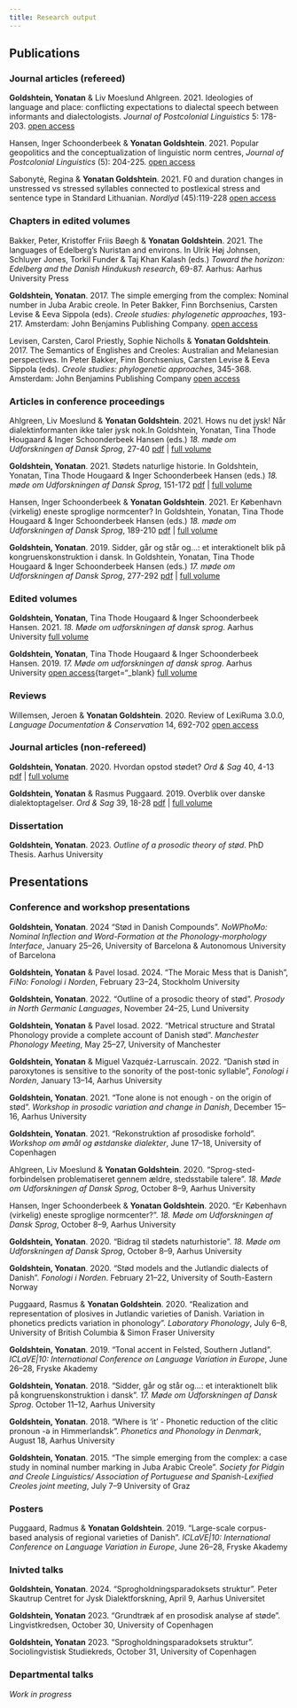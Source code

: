 ---
title: Research output
---

## Publications

### Journal articles (refereed)

**Goldshtein, Yonatan** & Liv Moeslund Ahlgreen. 2021. Ideologies of language and place: conflicting expectations to dialectal speech between informants and dialectologists. *Journal of Postcolonial Linguistics* 5: 178-203. [open access](https://iacpl.net/jopol/issues/journal-of-postcolonial-linguistics-52021/ideologies-of-language-and-place/){target="_blank"}

Hansen, Inger Schoonderbeek & **Yonatan Goldshtein**. 2021. Popular geopolitics and the conceptualization of linguistic norm centres, *Journal of Postcolonial Linguistics* (5): 204-225. [open access](https://iacpl.net/jopol/issues/journal-of-postcolonial-linguistics-52021/popular-geopolitics-and-the-conceptualization-of-linguistic-norm-centres/){target="_blank}

Sabonytė, Regina & **Yonatan Goldshtein**. 2021. F0 and duration changes in unstressed vs stressed syllables connected to postlexical stress and sentence type in Standard Lithuanian. *Nordlyd* (45):119-228 [open access](https://septentrio.uit.no/index.php/nordlyd/article/view/6248/6395){target="_blank}

### Chapters in edited volumes

Bakker, Peter, Kristoffer Friis Bøegh & **Yonatan Goldshtein**. 2021. The languages of Edelberg’s Nuristan and environs. In Ulrik Høj Johnsen, Schluyer Jones, Torkil Funder & Taj Khan Kalash (eds.) *Toward the horizon: Edelberg and the Danish Hindukush research*, 69-87. Aarhus: Aarhus University Press

**Goldshtein, Yonatan**. 2017. The simple emerging from the complex: Nominal number in Juba Arabic creole. In Peter Bakker, Finn Borchsenius, Carsten Levise & Eeva Sippola (eds). *Creole studies: phylogenetic approaches*, 193-217. Amsterdam: John Benjamins Publishing Company. [open access](https://doi.org/10.1075/z.211.09gol){target="_blank}

Levisen, Carsten, Carol Priestly, Sophie Nicholls & **Yonatan Goldshtein**. 2017. The Semantics of Englishes and Creoles: Australian and Melanesian perspectives. In Peter Bakker, Finn Borchsenius, Carsten Levise & Eeva Sippola (eds). *Creole studies: phylogenetic approaches*, 345-368. Amsterdam: John Benjamins Publishing Company [open access](https://doi.org/10.1075/z.211.15lev){target="_blank}

### Articles in conference proceedings

Ahlgreen, Liv Moeslund & **Yonatan Goldshtein**. 2021. Hows nu det jysk! Når dialektinformanten ikke taler jysk nok.In Goldshtein, Yonatan, Tina Thode Hougaard & Inger Schoonderbeek Hansen (eds.) *18. møde om Udforskningen af Dansk Sprog*, 27-40 [pdf](ahlgreen_goldshtein_2021_hows.pdf) | [full volume](https://projekter.au.dk/fileadmin/projekter/Muds.dk/rapporter/Muds18_2_.pdf){target="_blank}

**Goldshtein, Yonatan**. 2021. Stødets naturlige historie. In Goldshtein, Yonatan, Tina Thode Hougaard & Inger Schoonderbeek Hansen (eds.) *18. møde om Udforskningen af Dansk Sprog*, 151-172 [pdf](goldshtein_2021_stødets.pdf) | [full volume](https://projekter.au.dk/fileadmin/projekter/Muds.dk/rapporter/Muds18_2_.pdf){target="_blank}

Hansen, Inger Schoonderbeek & **Yonatan Goldshtein**. 2021. Er København (virkelig) eneste sproglige normcenter? In Goldshtein, Yonatan, Tina Thode Hougaard & Inger Schoonderbeek Hansen (eds.) *18. møde om Udforskningen af Dansk Sprog*, 189-210 [pdf](hansen_goldshtein_2021_københavnsk.pdf)  |  [full volume](https://projekter.au.dk/fileadmin/projekter/Muds.dk/rapporter/Muds18_2_.pdf){target="_blank}

**Goldshtein, Yonatan**. 2019. Sidder, går og står og…: et interaktionelt blik på kongruenskonstruktion i dansk. In Goldshtein, Yonatan, Tina Thode Hougaard & Inger Schoonderbeek Hansen (eds.) *17. møde om Udforskningen af Dansk Sprog*, 277-292 [pdf](goldshtein_2019_kongruenskonstruktion.pdf) | [full volume](https://projekter.au.dk/fileadmin/projekter/Muds.dk/rapporter/Muds_17.pdf){target="_blank}

### Edited volumes

**Goldshtein, Yonatan**, Tina Thode Hougaard & Inger Schoonderbeek Hansen. 2021. *18. Møde om udforskningen af dansk sprog*. Aarhus University [full volume](https://projekter.au.dk/fileadmin/projekter/Muds.dk/rapporter/Muds18_2_.pdf){target="_blank}

**Goldshtein, Yonatan**, Tina Thode Hougaard & Inger Schoonderbeek Hansen. 2019. *17. Møde om udforskningen af dansk sprog*. Aarhus University [open access](LINK){target="_blank} [full volume](https://projekter.au.dk/fileadmin/projekter/Muds.dk/rapporter/Muds_17.pdf){target="_blank}

### Reviews

Willemsen, Jeroen & **Yonatan Goldshtein**. 2020. Review of LexiRuma 3.0.0, *Language Documentation & Conservation* 14, 692-702 [open access](http://hdl.handle.net/10125/24969){target="_blank}


### Journal articles (non-refereed)

**Goldshtein, Yonatan**. 2020. Hvordan opstod stødet? *Ord & Sag* 40, 4-13 [pdf](goldshtein_2020_hvordan.pdf) | [full volume](ordsag40.pdf)

**Goldshtein, Yonatan** & Rasmus Puggaard. 2019. Overblik over danske dialektoptagelser. *Ord & Sag* 39, 18-28  [pdf](goldshtein_puggaard_2019_overblik.pdf) | [full volume](ordsag39.pdf)


### Dissertation
**Goldshtein, Yonatan**. 2023. *Outline of a prosodic theory of stød*. PhD Thesis. Aarhus University 

## Presentations

### Conference and workshop presentations

**Goldshtein, Yonatan**. 2024 "Stød in Danish Compounds". *NoWPhoMo: Nominal Inflection and Word-Formation at the Phonology-morphology Interface*, January 25--26, University of Barcelona & Autonomous University of Barcelona

**Goldshtein, Yonatan** & Pavel Iosad. 2024. "The Moraic Mess that is Danish", *FiNo: Fonologi i Norden*, February 23--24, Stockholm University

**Goldshtein, Yonatan**. 2022. "Outline of a prosodic theory of stød". *Prosody in North Germanic Languages*, November 24--25, Lund University

**Goldshtein, Yonatan** & Pavel Iosad. 2022. "Metrical structure and Stratal Phonology provide a complete account of Danish stød". *Manchester Phonology Meeting*, May 25--27, University of Manchester 

**Goldshtein, Yonatan** & Miguel Vazquéz-Larruscaín. 2022. "Danish stød in paroxytones is sensitive to the sonority of the post-tonic syllable", *Fonologi i Norden*, January 13--14, Aarhus University

**Goldshtein, Yonatan**. 2021. "Tone alone is not enough - on the origin of stød". *Workshop in prosodic variation and change in Danish*, December 15--16, Aarhus University 

**Goldshtein, Yonatan**. 2021. "Rekonstruktion af prosodiske forhold". *Workshop om ømål og østdanske dialekter*, June 17--18, University of Copenhagen 

Ahlgreen, Liv Moeslund & **Yonatan Goldshtein**. 2020. "Sprog-sted-forbindelsen problematiseret gennem ældre, stedsstabile talere". *18. Møde om Udforskningen af Dansk Sprog*, October 8--9, Aarhus University

Hansen, Inger Schoonderbeek & **Yonatan Goldshtein**. 2020. "Er København (virkelig) eneste sproglige normcenter?". *18. Møde om Udforskningen af Dansk Sprog*, October 8--9, Aarhus University

**Goldshtein, Yonatan**. 2020. "Bidrag til stødets naturhistorie". *18. Møde om Udforskningen af Dansk Sprog*, October 8--9, Aarhus University

**Goldshtein, Yonatan**. 2020. "Stød models and the Jutlandic dialects of Danish". *Fonologi i Norden*. February 21--22, University of South-Eastern Norway 

Puggaard, Rasmus & **Yonatan Goldshtein**. 2020. "Realization and representation of plosives in Jutlandic varieties of Danish. Variation in phonetics predicts variation in phonology". *Laboratory Phonology*, July 6--8, University of British Columbia & Simon Fraser University

**Goldshtein, Yonatan**. 2019. "Tonal accent in Felsted, Southern Jutland". *ICLaVE|10: International Conference on Language Variation in Europe*, June 26--28, Fryske Akademy 


**Goldshtein, Yonatan**. 2018. "Sidder, går og står og…: et interaktionelt blik på kongruenskonstruktion i dansk". *17. Møde om Udforskningen af Dansk Sprog*. October 11--12, Aarhus University

**Goldshtein, Yonatan**. 2018. "Where is 'it' - Phonetic reduction of the clitic pronoun -ə in Himmerlandsk". *Phonetics and Phonology in Denmark*, August 18, Aarhus University 

**Goldshtein, Yonatan**. 2015. "The simple emerging from the complex: a case study in nominal number marking in Juba Arabic Creole". *Society for Pidgin and Creole Linguistics/ Association of Portuguese and Spanish-Lexified Creoles joint meeting*, July 7--9 University of Graz

### Posters

Puggaard, Radmus & **Yonatan Goldshtein**. 2019. "Large-scale corpus-based analysis of regional varieties of Danish". *ICLaVE|10: International Conference on Language Variation in Europe*, June 26--28, Fryske Akademy 

### Inivted talks

**Goldshtein, Yonatan**. 2024. "Sprogholdningsparadoksets struktur". Peter Skautrup Centret for Jysk Dialektforskning, April 9, Aarhus Universitet 

**Goldshtein, Yonatan** 2023. "Grundtræk af en prosodisk analyse af støde". Lingvistkredsen, October 30, University of Copenhagen

**Goldshtein, Yonatan** 2023. "Sprogholdningsparadoksets struktur". Sociolingvistisk Studiekreds, October 31, University of Copenhagen 


### Departmental talks

*Work in progress* 